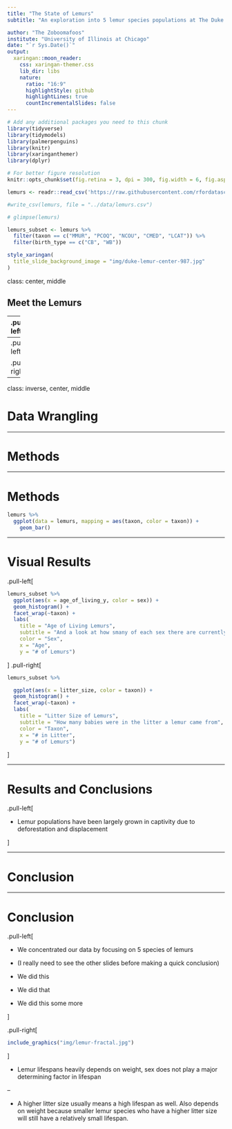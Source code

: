```yaml
---
title: "The State of Lemurs"
subtitle: "An exploration into 5 lemur species populations at The Duke Lemur Center"

author: "The Zoboomafoos"
institute: "University of Illinois at Chicago"
date: "`r Sys.Date()`"
output:
  xaringan::moon_reader:
    css: xaringan-themer.css
    lib_dir: libs
    nature:
      ratio: "16:9"
      highlightStyle: github
      highlightLines: true
      countIncrementalSlides: false
---
```


```r
# Add any additional packages you need to this chunk
library(tidyverse)
library(tidymodels)
library(palmerpenguins)
library(knitr)
library(xaringanthemer)
library(dplyr)
```

```r
# For better figure resolution
knitr::opts_chunk$set(fig.retina = 3, dpi = 300, fig.width = 6, fig.asp = 0.618, out.width = "80%")
```

```r

lemurs <- readr::read_csv('https://raw.githubusercontent.com/rfordatascience/tidytuesday/master/data/2021/2021-08-24/lemur_data.csv')

#write_csv(lemurs, file = "../data/lemurs.csv")

# glimpse(lemurs)

lemurs_subset <- lemurs %>% 
  filter(taxon == c("MMUR", "PCOQ", "NCOU", "CMED", "LCAT")) %>% 
  filter(birth_type == c("CB", "WB"))
```

```r
style_xaringan(
  title_slide_background_image = "img/duke-lemur-center-987.jpg"
)
```

class: center, middle

## Meet the Lemurs

---
.pull-left[
```r
include_graphics("img/PCOQ.jpg")
```
]

.pull-right[
```r
include_graphics("img/MMUR.jpg")
```
]


```r
include_graphics("img/NCOU.jpg")
```

---
.pull-left[
```r
include_graphics("img/CMED.jpg")
```
]

.pull-right[
```r
include_graphics("img/LCAT.png")
```
]
---

class: inverse, center, middle

# Data Wrangling 

---

# Methods

---

# Methods


```r
lemurs %>% 
  ggplot(data = lemurs, mapping = aes(taxon, color = taxon)) +
    geom_bar()
```



---

# Visual Results
.pull-left[
```r
lemurs_subset %>% 
  ggplot(aes(x = age_of_living_y, color = sex)) + 
  geom_histogram() + 
  facet_wrap(~taxon) +
  labs(
    title = "Age of Living Lemurs",
    subtitle = "And a look at how smany of each sex there are currently", 
    color = "Sex", 
    x = "Age", 
    y = "# of Lemurs")
```
]
.pull-right[
```r
lemurs_subset %>% 

  ggplot(aes(x = litter_size, color = taxon)) + 
  geom_histogram() + 
  facet_wrap(~taxon) + 
  labs(
    title = "Litter Size of Lemurs", 
    subtitle = "How many babies were in the litter a lemur came from", 
    color = "Taxon", 
    x = "# in Litter", 
    y = "# of Lemurs")
```
]

---

# Results and Conclusions 

.pull-left[

- Lemur populations have been largely grown in captivity due to deforestation and displacement

]

---

# Conclusion

---

# Conclusion

.pull-left[

- We concentrated our data by focusing on 5 species of lemurs

- (I really need to see the other slides before making a quick conclusion)

- We did this

- We did that

- We did this some more

]

.pull-right[
```r
include_graphics("img/lemur-fractal.jpg")
```
]

- Lemur lifespans heavily depends on weight, sex does not play a major determining factor in lifespan

--

- A higher litter size usually means a high lifespan as well. Also depends on weight because smaller lemur species who have a higher litter size will still have a relatively small lifespan. 

